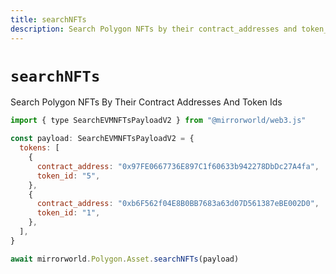 ```yaml
---
title: searchNFTs
description: Search Polygon NFTs by their contract_addresses and token_ids
---
```


# `searchNFTs`

Search Polygon NFTs By Their Contract Addresses And Token Ids

```js
import { type SearchEVMNFTsPayloadV2 } from "@mirrorworld/web3.js"

const payload: SearchEVMNFTsPayloadV2 = {
  tokens: [
    {
      contract_address: "0x97FE0667736E897C1f60633b942278DbDc27A4fa",
      token_id: "5",
    },
    {
      contract_address: "0xb6F562f04E8B0BB7683a63d07D561387eBE002D0",
      token_id: "1",
    },
  ],
}

await mirrorworld.Polygon.Asset.searchNFTs(payload)
```
